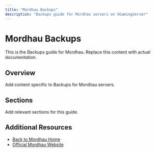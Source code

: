 ```yaml
---
title: "Mordhau Backups"
description: "Backups guide for Mordhau servers on XGamingServer"
---
```


# Mordhau Backups

This is the Backups guide for Mordhau. Replace this content with actual documentation.

## Overview

Add content specific to Backups for Mordhau servers.

## Sections

Add relevant sections for this guide.

## Additional Resources

- [Back to Mordhau Home](./index)
- [Official Mordhau Website](https://example.com)
